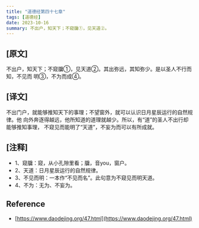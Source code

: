 ```yaml
---
title: "道德经第四十七章"
tags: [道德经]
date: 2023-10-16
summary: 不出户，知天下；不窥牖①，见天道②。
---
```


## [原文]

不出户，知天下；不窥牖①，见天道②。其出弥远，其知弥少。是以圣人不行而知，不见而
明③，不为而成④。

## [译文]

不出门户，就能够推知天下的事理；不望窗外，就可以认识日月星辰运行的自然规律。他
向外奔逐得越远，他所知道的道理就越少。所以，有“道”的圣人不出行却能够推知事理，
不窥见而能明了“天道”，不妄为而可以有所成就。

## [注释]

- 1、窥牖：窥，从小孔隙里看；牖，音you，窗户。
- 2、天道：日月星辰运行的自然规律。
- 3、不见而明：一本作“不见而名”。此句意为不窥见而明天道。
- 4、不为：无为、不妄为。

## Reference

- [https://www.daodejing.org/47.html](https://www.daodejing.org/47.html)